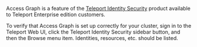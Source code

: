 Access Graph is a feature of the [Teleport Identity Security](https://goteleport.com/platform/policy/) product available to
Teleport Enterprise edition customers.

To verify that Access Graph is set up correctly for your cluster, sign in to the Teleport Web UI, click the
Teleport Identity Security sidebar button, and then the Browse menu item. Identities, resources, etc. should be listed.
